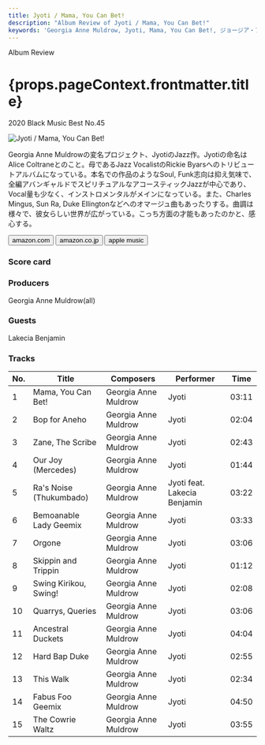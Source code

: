 ```yaml
---
title: Jyoti / Mama, You Can Bet!
description: "Album Review of Jyoti / Mama, You Can Bet!"
keywords: 'Georgia Anne Muldrow, Jyoti, Mama, You Can Bet!, ジョージア・アンヌ・マルドロウ, ジョッティ, ママ・ユー・キャン・ベット！'
---
```





<p className="largeP">Album Review</p>
<h1 className="h1--no--margin">{props.pageContext.frontmatter.title}</h1>
<p className="largeP"><Link to="/best50/2020/">2020 Black Music Best No.45</Link></p>

<Row  className="image-card-group">
	<Column colMd={"3"} colLg={"4"} noGutterMdLeft="">
       <ImageCard>

![Jyoti / Mama, You Can Bet!](../../images/cd/georgiaannemuldrow2L.jpg) 

</ImageCard>
	</Column>
	<Column colMd={"4"} colLg={"8"} noGutterMdLeft="">
	<p>
    Georgia Anne Muldrowの変名プロジェクト、JyotiのJazz作。Jyotiの命名はAlice Coltraneとのこと。母であるJazz VocalistのRickie Byarsへのトリビュートアルバムになっている。本名での作品のようなSoul, Funk志向は抑え気味で、全編アバンギャルドでスピリチュアルなアコースティックJazzが中心であり、Vocal量も少なく、インストロメンタルがメインになっている。また、Charles Mingus, Sun Ra, Duke Ellingtonなどへのオマージュ曲もあったりする。曲調は様々で、彼女らしい世界が広がっている。こっち方面の才能もあったのかと、感心する。
  </p>
	<div>
	  <Button className="button-right-mergin"  href="https://amzn.to/33a9sIq" kind="primary" size="small" renderIcon={ArrowUpRight24}>
      amazon.com
    </Button>
    <Button className="button-right-mergin"  href="https://amzn.to/35Qmz3j" kind="secondary" size="small" renderIcon={ArrowUpRight24}>
      amazon.co.jp
    </Button>
    <Button className="button-right-mergin"  href="https://apple.co/2KoBY2w" kind="tertiary" size="small" renderIcon={ArrowUpRight24}>
      apple music
    </Button>
	</div>
	</Column>
</Row>
<Row >
	<Column colMd={"4"} colLg={"4"} noGutterMdLeft="">
    <div>
      <h3>Score card</h3>
	    <SliderJS1 value="5" />
      <SliderJS2 value="3" />
	    <SliderJS3 value="2" />
      <SliderJS4 value="8" />
    </div>
  </Column>
  <Column colMd={"8"} colLg={"8"} noGutterMdLeft="">
    <div>
      <h3>Producers</h3>
      <p>
        Georgia Anne Muldrow(all)
      </p>
      <h3>Guests</h3>
      <p>
	      Lakecia Benjamin
      </p>
    </div>
  </Column>
</Row>

<h3>Tracks</h3>

| No. |	 Title                  |	 Composers           |	 Performer                  |	 Time	|
| --- |	----------------------- | -------------------- | ---------------------------- | ----- |
|	1	  |	Mama, You Can Bet!     	| Georgia Anne Muldrow | Jyoti                       	|	03:11 |
|	2	  |	Bop for Aneho          	| Georgia Anne Muldrow | Jyoti                       	|	02:04 |
|	3	  |	Zane, The Scribe       	| Georgia Anne Muldrow | Jyoti                       	|	02:43 |
|	4	  |	Our Joy (Mercedes)     	| Georgia Anne Muldrow | Jyoti                       	|	01:44 |
|	5	  |	Ra's Noise (Thukumbado)	| Georgia Anne Muldrow | Jyoti feat. Lakecia Benjamin	|	03:22 |
|	6	  |	Bemoanable Lady Geemix 	| Georgia Anne Muldrow | Jyoti                       	|	03:33 |
|	7	  |	Orgone                 	| Georgia Anne Muldrow | Jyoti                       	|	03:06 |
|	8	  |	Skippin and Trippin    	| Georgia Anne Muldrow | Jyoti                       	|	01:12 |
|	9	  |	Swing Kirikou, Swing!  	| Georgia Anne Muldrow | Jyoti                       	|	02:08 |
|	10	|	Quarrys, Queries       	| Georgia Anne Muldrow | Jyoti                       	|	03:06 |
|	11	|	Ancestral Duckets      	| Georgia Anne Muldrow | Jyoti                       	|	04:04 |
|	12	|	Hard Bap Duke          	| Georgia Anne Muldrow | Jyoti                       	|	02:55 |
|	13	|	This Walk              	| Georgia Anne Muldrow | Jyoti                       	|	02:34 |
|	14	|	Fabus Foo Geemix       	| Georgia Anne Muldrow | Jyoti                       	|	04:50 |
|	15	|	The Cowrie Waltz       	| Georgia Anne Muldrow | Jyoti                       	|	03:55 |

<Row>
<Column colMd={3} colLg={3} noGutterMdLeft>
<Review1 />
</Column>
</Row>
